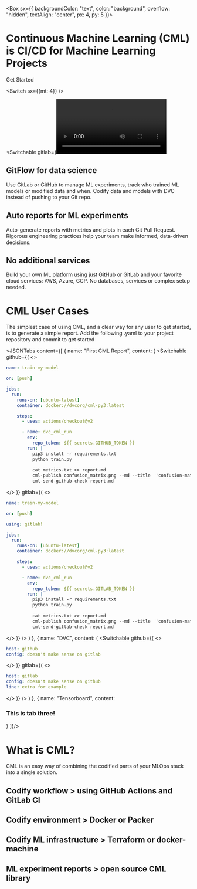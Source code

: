 

<Box sx={{
  backgroundColor: "text", 
  color: "background", 
  overflow: "hidden",
  textAlign: "center",
  px: 4,
  py: 5
}}>

# Continuous Machine Learning (CML) is CI/CD for Machine Learning Projects

<Link variant="button" href="#">Get Started</Link>

<Switch sx={{mt: 4}} />

<Switchable
  gitlab={<Video src={gitlabVideo} mode="gitlab" />}
  github={<Video src={githubVideo} mode="github"/>}
/>

</Box>

## GitFlow for data science

Use GitLab or GitHub to manage ML experiments, track who trained ML models or modified data and when. Codify data and models with DVC instead of pushing to your Git repo.

## Auto reports for ML experiments

Auto-generate reports with metrics and plots in each Git Pull Request. Rigorous engineering practices help your team make informed, data-driven decisions.

## No additional services

Build your own ML platform using just GitHub or GitLab and your favorite cloud services: AWS, Azure, GCP. No databases, services or complex setup needed.

# CML User Cases

The simplest case of using CML, and a clear way for any user to get started, is to generate a simple report. Add the following .yaml to your project repository and commit to get started

<Switch />

<JSONTabs content={[
  {
    name: "First CML Report",
    content: (
      <Switchable 
        github={(
<>

```yml
name: train-my-model

on: [push]

jobs:
  run:
    runs-on: [ubuntu-latest]
    container: docker://dvcorg/cml-py3:latest

    steps:
      - uses: actions/checkout@v2

      - name: dvc_cml_run
        env:
          repo_token: ${{ secrets.GITHUB_TOKEN }}
        run: |
          pip3 install -r requirements.txt
          python train.py
          
          cat metrics.txt >> report.md
          cml-publish confusion_matrix.png --md --title  'confusion-matrix' >> report.md
          cml-send-github-check report.md 
```

</>
        )}
        gitlab={(
<>

```yml
name: train-my-model

on: [push]

using: gitlab!

jobs:
  run:
    runs-on: [ubuntu-latest]
    container: docker://dvcorg/cml-py3:latest

    steps:
      - uses: actions/checkout@v2

      - name: dvc_cml_run
        env:
          repo_token: ${{ secrets.GITLAB_TOKEN }}
        run: |
          pip3 install -r requirements.txt
          python train.py
          
          cat metrics.txt >> report.md
          cml-publish confusion_matrix.png --md --title  'confusion-matrix' >> report.md
          cml-send-gitlab-check report.md 
```

</>
        )}
      />
    )
  },
  {
    name: "DVC",
    content: (
      <Switchable 
        github={(
<>

```yml
host: github
config: doesn't make sense on gitlab
```

</>
        )}
        gitlab={(
<>

```yml
host: gitlab
config: doesn't make sense on github
line: extra for example
```

</>
        )}
      />
    )
  },
  {
    name: "Tensorboard",
    content: <h3>This is tab three!</h3>
  }
]}/>

# What is CML?

CML is an easy way of combining the codified parts of your MLOps stack into a single solution.

## Codify workflow > using GitHub Actions and GitLab CI

## Codify environment > Docker or Packer

## Codify ML infrastructure > Terraform or docker-machine

## ML experiment reports > open source CML library
